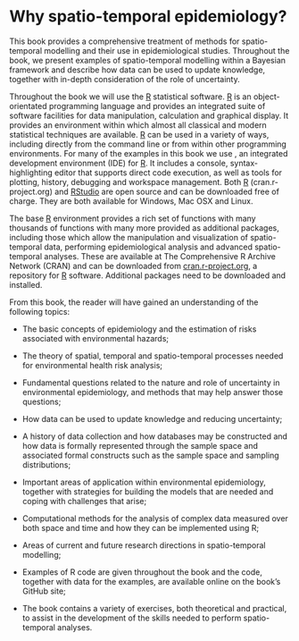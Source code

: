 # Why spatio-temporal epidemiology? {#why}

This book provides a comprehensive treatment of  methods for spatio-temporal modelling and their use in epidemiological studies. Throughout the book,  we present examples of spatio-temporal modelling within a Bayesian framework and describe how  data can be used to update knowledge, together with in-depth consideration of the  role of uncertainty. 

 Throughout the book we will use the [R](https://www.r-project.org/) statistical software. [R](https://www.r-project.org/) is an object-orientated programming language and provides an integrated suite of software facilities for data manipulation, calculation and graphical display. It provides an environment within which almost all classical and modern statistical techniques are available. [R](https://www.r-project.org/) can be used in a variety of ways, including directly from the command line or from within other programming environments. For many of the examples in this book we use \texttt{RStudio}, an integrated development environment (IDE) for [R](https://www.r-project.org/). It includes a console, syntax-highlighting editor that supports direct code execution, as well as tools for plotting, history, debugging and workspace management. Both [R](https://www.r-project.org/) (cran.r-project.org) and [RStudio](https://posit.co/products/open-source/rstudio/) are open source and can be downloaded free of charge. They are both available for Windows, Mac OSX and Linux.



The base [R](https://www.r-project.org/) environment provides a rich set of functions with many thousands of functions with many more provided as additional packages, including those which allow the manipulation and visualization of spatio-temporal data, performing epidemiological analysis and advanced spatio-temporal analyses. These are available at The Comprehensive R Archive Network (CRAN) and can be downloaded from [cran.r-project.org](https://cran.r-project.org), a repository for [R](https://www.r-project.org/) software. Additional packages need to be downloaded and installed. 



From this book, the  reader will have gained an understanding of the following topics:

 - The basic concepts of epidemiology and the estimation of  risks associated with  environmental hazards;
 
 - The theory of spatial, temporal and spatio-temporal processes needed for environmental health risk analysis;
 
 - Fundamental questions related to  the nature and role of uncertainty in environmental epidemiology, and methods that may help answer those questions;
 
 - How data can be used to update knowledge and reducing uncertainty;
 
 - A history of data collection and how databases may be constructed and how  data is formally represented through the sample space and associated formal constructs such as the sample space and sampling distributions;
 
 - Important areas of application within environmental epidemiology, together with  strategies for building the models that are needed and coping with challenges that arise;
 
 - Computational methods for the analysis of complex data measured over both space and time and how they can be implemented using R;  
 
 - Areas of  current and future research directions in spatio-temporal modelling; 
 
 - Examples of R code are given throughout the book and  the code, together with data for the examples, are available online on the book's GitHub site; 
 
 - The book contains a variety of exercises, both theoretical and practical, to assist in the development of the skills needed to perform spatio-temporal analyses.
	






<!--This chapter provides a overview of methods for spatio-temporal modelling and their use in epidemiological studies -->


<!-- ## Example 1.5 {-} -->

<!-- ```{r Ex 1.5 load data, message = FALSE, warning=FALSE, error=FALSE} -->
<!-- # Loading relevant libraries -->
<!-- library(ggmap) -->
<!-- library(sp) -->
<!-- library(rgdal) -->

<!-- # Load Meuse river  -->
<!-- data(meuse) -->

<!-- ``` -->


<!-- ```{r Ex 1.5 coordinates and map} -->

<!-- # Assign a reference system used in the Netherlands -->
<!-- coordinates(meuse) <- ~ x + y -->
<!-- proj4string(meuse) <- CRS('+init=epsg:28992')  -->

<!-- # Convert it to latitude - longitude scale -->
<!-- meuse_ll <- spTransform(meuse,CRS("+proj=longlat +datum=WGS84")) -->
<!-- meuse_ll_df <- as.data.frame(meuse_ll) -->
<!-- # Specify the bounding box  -->
<!-- latLongBox = bbox(meuse_ll) -->
<!-- location = c(latLongBox[1, 1] - 0.01, -->
<!--              latLongBox[2, 1] - 0.01, -->
<!--              latLongBox[1, 2] + 0.01, -->
<!--              latLongBox[2, 2] + 0.01) -->

<!-- # Create map with location dots marked on it in -->
<!-- MeuseMap <- -->
<!--   get_stamenmap( -->
<!--     bbox =  location, -->
<!--     zoom = 14 -->
<!--   ) -->

<!-- ggmap(MeuseMap) + geom_point( -->
<!--   data = meuse_ll_df, -->
<!--   aes( -->
<!--     x = x, -->
<!--     y = y,  -->
<!--     color = "red" -->
<!--   )) + theme_void() + theme(legend.position="none") -->

<!-- ``` -->


<!-- ```{r Ex 1.5 write ogr data, eval = FALSE} -->
<!-- # Finally we write the result that can be read by Google maps -->
<!-- writeOGR(meuse_ll, "meuse.kml", "meuse", driver="KML") -->

<!-- ``` -->

